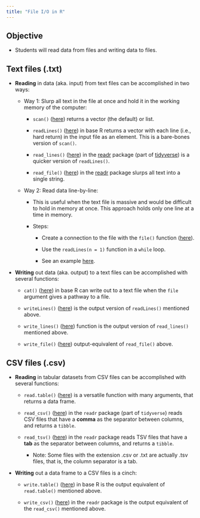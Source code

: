 ```yaml
---
title: "File I/O in R"
---
```


## Objective

-   Students will read data from files and writing data to files.

## Text files (.txt)

-   **Reading** in data (aka. input) from text files can be accomplished in two ways:

    -   Way 1: Slurp all text in the file at once and hold it in the working memory of the computer:

        -   `scan()` ([here](https://www.rdocumentation.org/packages/base/versions/3.6.2/topics/scan)) returns a vector (the default) or list.

        -   `readLines()` ([here](https://www.rdocumentation.org/packages/base/versions/3.6.2/topics/readLines)) in base R returns a vector with each line (i.e., hard return) in the input file as an element. This is a bare-bones version of `scan()`.

        -   `read_lines()` ([here](https://readr.tidyverse.org/reference/read_lines.html)) in the [readr](https://readr.tidyverse.org/) package (part of [tidyverse](https://www.tidyverse.org/)) is a quicker version of `readLines()`.

        -   `read_file()` ([here](https://readr.tidyverse.org/reference/read_file.html)) in the [readr](https://readr.tidyverse.org/) package slurps all text into a single string.

    -   Way 2: Read data line-by-line:

        -   This is useful when the text file is massive and would be difficult to hold in memory at once. This approach holds only one line at a time in memory.

        -   Steps:

            -   Create a connection to the file with the `file()` function ([here](https://www.rdocumentation.org/packages/base/versions/3.6.2/topics/connections)).

            -   Use the `readLines(n = 1)` function in a `while` loop.

            -   See an example [here](https://stackoverflow.com/a/35761217/2884875).

-   **Writing** out data (aka. output) to a text files can be accomplished with several functions:

    -   `cat()` ([here](https://www.rdocumentation.org/packages/base/versions/3.6.2/topics/cat)) in base R can write out to a text file when the `file` argument gives a pathway to a file.

    -   `writeLines()` ([here](https://www.rdocumentation.org/packages/base/versions/3.6.2/topics/writeLines)) is the output version of `readLines()` mentioned above.

    -   `write_lines()` ([here](https://readr.tidyverse.org/reference/read_lines.html)) function is the output version of `read_lines()` mentioned above.

    -   `write_file()` ([here](https://readr.tidyverse.org/reference/read_file.html)) output-equivalent of `read_file()` above.

## CSV files (.csv)

-   **Reading** in tabular datasets from CSV files can be accomplished with several functions:

    -   `read.table()` ([here](https://www.rdocumentation.org/packages/utils/versions/3.6.2/topics/read.table)) is a versatile function with many arguments, that returns a data frame.

    -   `read_csv()` ([here](https://readr.tidyverse.org/reference/read_delim.html)) in the `readr` package (part of `tidyverse`) reads CSV files that have a **comma** as the separator between columns, and returns a `tibble`.

    -   `read_tsv()` ([here](https://readr.tidyverse.org/reference/read_delim.html)) in the `readr` package reads TSV files that have a **tab** as the separator between columns, and returns a `tibble`.

        -   Note: Some files with the extension .csv or .txt are actually .tsv files, that is, the column separator is a tab.

-   **Writing** out a data frame to a CSV files is a cinch:

    -   `write.table()` ([here](https://www.rdocumentation.org/packages/utils/versions/3.6.2/topics/write.table)) in base R is the output equivalent of `read.table()` mentioned above.

    -   `write_csv()` ([here](https://readr.tidyverse.org/reference/write_delim.html)) in the `readr` package is the output equivalent of the `read_csv()` mentioned above.
